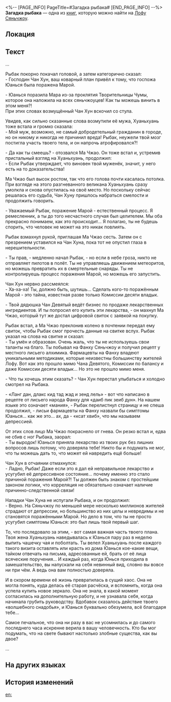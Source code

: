 <%-- [PAGE_INFO]
PageTitle=#Загадка рыбака#
[END_PAGE_INFO] --%>
{{Дополнить}}
{{Книга Инфобокс
|id           = 168
|Название     = 
|Изображение  = Иконка Пергамент Сяньчжоу.png
|Мир          = Лофу Сяньчжоу
|Томов        = 1
|Автор        = <!--нужно добавить-->
|Описание     = Популярная на Сяньчжоу серия детективов. Её главный герой - детектив, превратившийся в ребёнка после того, как ему дали яд. В этом облике он вынужден раскрывать серию убийств.
|Том1         = {{tx}}
|Источник1    = {{tx|Отсутствует источник}}
|Персонажи    = 
|Фракции      = 
}}
'''Загадка рыбака''' — одна из [[Книги|книг]], которую можно найти на [[Лофу Сяньчжоу]].

==Локация==
{{Отметка карты|<!--название карты-->|<!--id отметки-->}}

==Текст==
...

Рыбак покорно покачал головой, а затем категорично сказал:<br />
- Господин Чан Хун, ваш коварный план привёл к тому, что госпожа Юанься была поражена Марой.

- Юанься поразила Мара из-за проклятия Творительницы Чумы, которое она наложила на всех сяньчжоуцев! Как ты можешь винить в этом меня?!<br />
При этих словах возмущённый Чан Хун вскочил со стула.

Увидев, как сильно сказанные слова возмутили её мужа, Хуаньхуань тоже встала и громко сказала:<br />
- Мой муж, возможно, не самый добродетельный гражданин в городе, но он никому и никогда не причинил вреда! Рыбак, неужели твой мозг постигла участь твоего тела, и он напрочь атрофировался?!

- Да как ты смеешь? - отозвался Ма Чжао. Он тоже встал и, устремив пристальный взгляд на Хуаньхуань, продолжил:<br />
- Если Рыбак утверждает, что виновен твой муженёк, значит, у него есть на то доказательства!

Ма Чжао был высок ростом, так что его голова почти касалась потолка. При взгляде на этого разгневанного великана Хуаньхуань сразу умолкла и снова опустилась на своё место. Но поскольку сейчас решалась его судьба, Чан Хуну пришлось набраться смелости и продолжить говорить.

- Уважаемый Рыбак, поражение Марой - естественный процесс. Я ремесленник, а ты до того несчастного случая был целителем. Мы оба прекрасно понимаем, как это происходит... Я полагаю, ты не будешь спорить, что человек не может на это никак повлиять.

Рыбак взмахнул рукой, приглашая Ма Чжао сесть. Затем он с презрением уставился на Чан Хуна, пока тот не опустил глаза в нерешительности.

- Ты прав, - медленно начал Рыбак, - но если в небе гроза, никто не отправляет пилотов в полёт. Ты не управляешь движением метеоритов, но можешь превратить их в смертельные снаряды. Ты не контролируешь процесс поражения Марой, но можешь его запустить.

Чан Хун нервно рассмеялся:<br />
- Ха-ха-ха! Ты, должно быть, шутишь... Сделать кого-то поражённым Марой - это тайна, известная разве только Комиссии десяти владык.

- Твой дядюшка Чан Девятый ведёт бизнес по продаже лекарственных ингредиентов. И ты попросил его купить эти лекарства, - он махнул Ма Чжао, который тут же достал цифровой свиток с заявкой на покупку.

Рыбак встал, а Ма Чжао преклонив колено в почтении передал ему свиток, чтобы Рыбак смог прочесть данные на свитке вслух. Рыбак указал на слова на свитке и сказал:<br />
- Ты умён и образован. Очень жаль, что ты не используешь свои таланты на благо. Ты побывал на Фанху Сяньчжоу и получил рецепт у местного лисьего алхимика. Фармацевты на Фанху владеют уникальными методиками, которые неизвестны большинству жителей Лофу. Вот как это прошло мимо Чана Девятого, Комиссии по балансу и даже Комиссии десяти владык... Но это не прошло мимо меня.

- Что ты хочешь этим сказать? - Чан Хун перестал улыбаться и холодно смотрел на Рыбака.

- «Ланг дан, длакс кид тад жад и зенд лель» - вот что написано в рецепте от лисьего народа Фанху для «даиб пик зеиб дун». На нашем языке это означает «мания», - Рыбак перелистнул страницу и не спеша продолжил, - лисьи фармацевты на Фанху назвали бы симптомы Юанься... как же это... ах, да - «ксат хвиб», что мы называем депрессией.

От этих слов лицо Ма Чжао покраснело от гнева. Он резко встал и, едва не сбив с ног Рыбака, заорал:<br />
- Ты выродок! Юанься приняла лекарство из твоих рук без лишних вопросов лишь потому, что доверяла тебе! Никто бы и подумать не мог, что ты можешь дать то, что может ей навредить ещё больше!

Чан Хун в отчаянии отмахнулся:<br />
- Ладно, Рыбак! Даже если это я дал ей неправильное лекарство и усугубил её депрессивное состояние... почему именно это стало причиной поражения Марой?! Ты должен быть знаком с простейшим законом логики, что корреляция не обязательно означает наличие причинно-следственной связи!

Нападки Чан Хуна не испугали Рыбака, и он продолжил:<br />
- Верно. На Сяньчжоу по меньшей мере несколько миллионов жителей страдают от депрессии, но большинство из них целы и невредимы и не становятся поражёнными Марой. Но дело в том, что ты не просто усугубил симптомы Юанься: это был лишь твой первый шаг.

То, что последовало за этим, - вот самая важная часть твоего плана. Твоя жена Хуаньхуань наведывалась к Юанься пару раз в неделю выпить чашечку чая и поболтать. Ты велел Хуаньхуань после каждого такого визита оставлять или красть из дома Юанься кое-какие вещи, тайком отвечать на письма, адресованные ей, брать от её лица всяческие поручения... И каждый раз, когда Юнься приходила в замешательство, вы напускали на себя невинный вид, словно вы вовсе ни при чём. А ведь она вам полностью доверяла.

И в скором времени её жизнь превратилась в сущий хаос. Она не могла понять, куда делась её старая расчёска, и вспомнить, когда она успела купить новое зеркало. Она не знала, в какой момент согласилась на дополнительную работу, и не узнавала себя, когда начинала грубить руководству. Вдобавок сказалось действие твоего «волшебного снадобья», и Юанься буквально обезумела, всё благодаря тебе...

Самое печальное, что она ни разу в вас не усомнилась и до самого последнего часа искренне верила в вашу человечность. Кто бы мог подумать, что на свете бывают настолько злобные существа, как вы двое?

...

==На других языках==
{{На других языках
|en   = The Angler Mystery
|zhs  = 渔公案
|zht  = 漁公案
|ja   = 漁公事件簿
|ko   = 어부 사건
|es   = Los casos del detective Yu
|fr   = Le mystère du pêcheur
|ru   = Загадка рыбака
|th   = คดีของ Angler
|vi   = Vụ Án Ngư Công
|de   = Das Angler-Mysterium
|id   = Misteri Nelayan
|pt   = O Mistério do Pescador
}}

==История изменений==
{{История изменений|3.5}}

[[en:]]